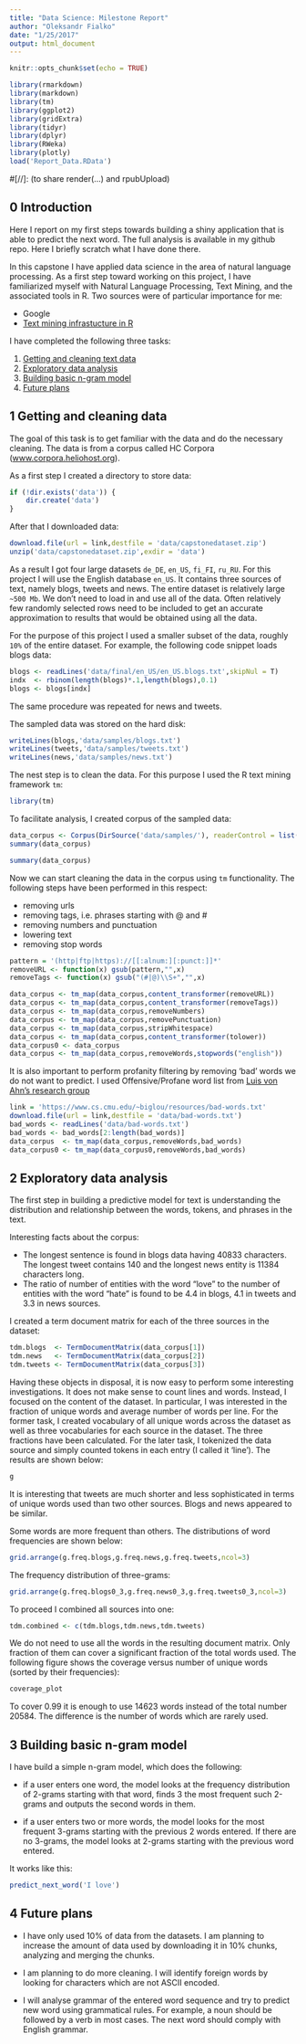 ```yaml
---
title: "Data Science: Milestone Report"
author: "Oleksandr Fialko"
date: "1/25/2017"
output: html_document
---
```


```r
knitr::opts_chunk$set(echo = TRUE)
```

```r
library(rmarkdown)
library(markdown)
library(tm)
library(ggplot2)
library(gridExtra)
library(tidyr)
library(dplyr)
library(RWeka)
library(plotly)
load('Report_Data.RData')
```

#[//]: (to share render(...) and rpubUpload)

## 0 Introduction

Here I report on my first steps towards building a shiny application that is able to predict the next word. The full analysis is available in my github repo. Here I briefly scratch what I have done there.

In this capstone I have applied data science in the area of natural language processing. As a first step toward working on this project, I have familiarized myself with Natural Language Processing, Text Mining, and the associated tools in R. 
Two sources were of particular importance for me:

 - Google
 - [Text mining infrastucture in R](https://www.jstatsoft.org/article/view/v025i05)


I have completed the following three tasks:

 1. [Getting and cleaning text data](#sec1)
 2. [Exploratory data analysis](#sec2)
 3. [Building basic n-gram model](#sec3)
 4. [Future plans](#sec4)

## 1 Getting and cleaning data {#sec1}

The goal of this task is to get familiar with the data and do the necessary cleaning.
The data is from a corpus called HC Corpora ([www.corpora.heliohost.org](www.corpora.heliohost.org)).


As a first step I created a directory to store data:

```r
if (!dir.exists('data')) {
    dir.create('data')
}
```

After that I downloaded data:

```r
download.file(url = link,destfile = 'data/capstonedataset.zip')
unzip('data/capstonedataset.zip',exdir = 'data')
```

As a result I got four large datasets `de_DE`, `en_US`, `fi_FI`, `ru_RU`. For this project I will use the English database `en_US`. It contains three sources of text, namely blogs, tweets and news. The entire dataset is relatively large `~500 Mb`.
We don't need to load in and use all of the data. Often relatively few randomly selected rows need to be included to get an accurate approximation to results that would be obtained using all the data. 

For the purpose of this project I used a smaller subset of the data, roughly `10%` of the entire dataset. For example, the following code snippet loads blogs data:

```r
blogs <- readLines('data/final/en_US/en_US.blogs.txt',skipNul = T)
indx  <- rbinom(length(blogs)*.1,length(blogs),0.1)
blogs <- blogs[indx]
```

The same procedure was repeated for news and tweets.

The sampled data was stored on the hard disk:

```r
writeLines(blogs,'data/samples/blogs.txt')
writeLines(tweets,'data/samples/tweets.txt')
writeLines(news,'data/samples/news.txt')
```

The nest step is to clean the data.
For this purpose I used the R text mining framework `tm`:

```r
library(tm)
```

To facilitate analysis, I created corpus of the sampled data:
```r
data_corpus <- Corpus(DirSource('data/samples/'), readerControl = list(language='en-US'))
summary(data_corpus)
```

```r
summary(data_corpus)
```

Now we can start cleaning the data in the corpus using `tm` functionality.
The following steps have been performed in this respect:

 - removing urls
 - removing tags, i.e. phrases starting with \@ and \#
 - removing numbers and punctuation
 - lowering text
 - removing stop words
 
```r
pattern = '(http|ftp|https)://[[:alnum:][:punct:]]*'
removeURL <- function(x) gsub(pattern,"",x)
removeTags <- function(x) gsub("(#|@)\\S+","",x)

data_corpus <- tm_map(data_corpus,content_transformer(removeURL))
data_corpus <- tm_map(data_corpus,content_transformer(removeTags))
data_corpus <- tm_map(data_corpus,removeNumbers)
data_corpus <- tm_map(data_corpus,removePunctuation)
data_corpus <- tm_map(data_corpus,stripWhitespace)
data_corpus <- tm_map(data_corpus,content_transformer(tolower))
data_corpus0 <- data_corpus
data_corpus <- tm_map(data_corpus,removeWords,stopwords("english"))
```
 
It is also important to perform profanity filtering by removing 'bad' words 
we do not want to predict. I used Offensive/Profane word list
from [Luis von Ahn's research group](https://www.cs.cmu.edu/~biglou/resources/)
 
```r
link = 'https://www.cs.cmu.edu/~biglou/resources/bad-words.txt'
download.file(url = link,destfile = 'data/bad-words.txt')
bad_words <- readLines('data/bad-words.txt')
bad_words <- bad_words[2:length(bad_words)]
data_corpus  <- tm_map(data_corpus,removeWords,bad_words)
data_corpus0 <- tm_map(data_corpus0,removeWords,bad_words)
```
 

## 2 Exploratory data analysis {#sec2}

The first step in building a predictive model for text is understanding the distribution and relationship between the words, tokens, and phrases in the text.

Interesting facts about the corpus:

 - The longest sentence is found in blogs data having 40833 characters. The longest tweet contains 
 140 and the longest news entity is 11384 characters long.
 - The ratio of number of entities with the word "love" to the number of entities with the word "hate" is found to be 4.4 in blogs, 4.1 in tweets and 3.3 in news sources.


I created a term document matrix for each of the three sources in the dataset:

```r
tdm.blogs  <- TermDocumentMatrix(data_corpus[1])
tdm.news   <- TermDocumentMatrix(data_corpus[2])
tdm.tweets <- TermDocumentMatrix(data_corpus[3])
```

Having these objects in disposal, it is now easy to perform some interesting  investigations. It does not make sense to count lines and words. Instead, I focused
on the content of the dataset. In particular, I was interested in the fraction of unique words and average number of words per line. 
For the former task, I created vocabulary of all unique words across the dataset as well as three vocabularies for each source in the dataset. The three fractions have been calculated.
For the later task, I tokenized the data source and simply counted tokens in each entry (I called it 'line'). The results are shown below:

```r
g
```

It is interesting that tweets are much shorter and less sophisticated in terms of unique words used than two other sources. Blogs and news appeared to be similar.

Some words are more frequent than others. The distributions of word frequencies
are shown below:

```r
grid.arrange(g.freq.blogs,g.freq.news,g.freq.tweets,ncol=3)
```

The frequency distribution of three-grams:

```r
grid.arrange(g.freq.blogs0_3,g.freq.news0_3,g.freq.tweets0_3,ncol=3)
```

To proceed I combined all sources into one:

```r
tdm.combined <- c(tdm.blogs,tdm.news,tdm.tweets)
```

We do not need to use all the words in the resulting document matrix. Only fraction of them
can cover a significant fraction of the total words used.
The following figure shows the coverage versus number of unique words (sorted by their frequencies):

```r
coverage_plot
```

To cover 0.99 it is enough to use 14623 words instead of the total number 20584. The difference is the number of words which are rarely used.


## 3 Building basic n-gram model {#sec3}

I have build a simple n-gram model, which does the following:

 - if a user enters one word, the model looks at the frequency distribution of 2-grams starting with that word, finds 3 the most frequent such 2-grams and outputs the second words in them.
 
 - if a user enters two or more words, the model looks for the most frequent 3-grams starting with the previous 2 words entered. If there are no 3-grams, the model looks at 2-grams
 starting with the previous word entered.

 
It works like this:

```r
predict_next_word('I love')
```


## 4 Future plans {#sec4}

 - I have only used 10% of data from the datasets. I am planning to increase the amount of data used by downloading it in 10% chunks, analyzing  and merging the chunks.

 - I am planning to do more cleaning. I will identify foreign words by looking for characters which are not ASCII encoded.
 
 - I will analyse grammar of the entered word sequence and try to predict new word using grammatical rules. For example, a noun should be followed by a verb in most cases. The next word should comply with English grammar.



